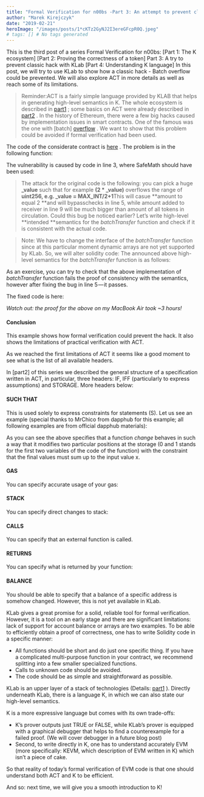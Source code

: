 ```yaml
---
title: "Formal Verification for n00bs -Part 3: An attempt to prevent classic hack with KLab"
author: "Marek Kirejczyk"
date: "2019-02-21"
heroImage: "/images/posts/1*cKTz2GyNJ2I3ereGFcpR0Q.jpeg"
# tags: [] # No tags generated
---
```


This is the third post of a series Formal Verification for n00bs:
 [Part 1: The K ecosystem]
[Part 2: Proving the correctness of a token]
Part 3: A try to prevent classic hack with KLab
 [Part 4: Understanding K language]
In this post, we will try to use KLab to show how a classic hack - Batch overflow could be prevented. We will also explore ACT in more details as well as reach some of its limitations.

> Reminder:ACT is a fairly simple language provided by KLAB that helps in generating high-level semantics in K. The whole ecosystem is described in [part1](https://medium.com/ethworks/formal-verification-for-n00bs-part-1-b4781db2a383) ; some basics on ACT were already described in [part2](https://medium.com/ethworks/formal-verification-for-n00bs-part-2-proving-the-correctness-of-a-token-74085f5cd6c1) .
In the history of Ethereum, there were a few big hacks caused by implementation issues in smart contracts. One of the famous was the one with [batch]
[overflow](https://medium.com/@peckshield/alert-new-batchoverflow-bug-in-multiple-erc20-smart-contracts-cve-2018-10299-511067db6536) . We want to show that this problem could be avoided if formal verification had been used.

The code of the considerate contract is [here](https://etherscan.io/address/0xc5d105e63711398af9bbff092d4b6769c82f793d#code) . The problem is in the following function:

The vulnerability is caused by code in line 3, where SafeMath should have been used:

> The attack for the original code is the following: you can pick a huge **_value** such that for example **(2 * _value)** overflows the range of **uint256, e.g. _value = MAX_INT/2+1**This will casue **amount to equal 2 **and will bypasschecks in line 5, while amount added to receiver in line 9 will be much bigger than amount of all tokens in circulation.
Could this bug be noticed earlier? Let’s write high-level **intended **semantics for the *batchTransfer* function and check if it is consistent with the actual code.

> Note: We have to change the interface of the *batchTransfer* function since at this particular moment dynamic arrays are not yet supported by KLab. So, we will alter solidity code:
The announced above high-level semantics for the *batchTransfer* function is as follows:

As an exercise, you can try to check that the above implementation of *batchTransfer* function fails the proof of consistency with the semantics, however after fixing the bug in line 5 — it passes.

The fixed code is here:

*Watch out: the proof for the above on my MacBook Air took ~3 hours!*

#### Conclusion
This example shows how formal verification could prevent the hack. It also shows the limitations of practical verification with ACT.

As we reached the first limitations of ACT it seems like a good moment to see what is the list of all available headers.

In [part2]
of this series we described the general structure of a specification written in ACT, in particular, three headers: IF, IFF (particularly to express assumptions) and STORAGE. More headers below:

#### SUCH THAT
This is used solely to express constraints for statements (S). Let us see an example (special thanks to MrChico from dapphub for this example; all following examples are from official dapphub materials):

As you can see the above specifies that a function *change* behaves in such a way that it modifies two particular positions at the storage (0 and 1 stands for the first two variables of the code of the function) with the constraint that the final values must sum up to the input value x.

#### GAS
You can specify accurate usage of your gas:

#### STACK
You can specify direct changes to stack:

#### CALLS
You can specify that an external function is called.

#### RETURNS
You can specify what is returned by your function:

#### BALANCE
You should be able to specify that a balance of a specific address is somehow changed. However, this is not yet available in KLab.

KLab gives a great promise for a solid, reliable tool for formal verification. However, it is a tool on an early stage and there are significant limitations: lack of support for account balance or arrays are two examples. To be able to efficiently obtain a proof of correctness, one has to write Solidity code in a specific manner:

- All functions should be short and do just one specific thing. If you have a complicated multi-purpose function in your contract, we recommend splitting into a few smaller specialized functions.
- Calls to unknown code should be avoided.
- The code should be as simple and straightforward as possible.

KLab is an upper layer of a stack of technologies (Details: [part1](https://medium.com/ethworks/formal-verification-for-n00bs-part-1-b4781db2a383) ). Directly underneath KLab, there is a language K, in which we can also state our high-level semantics.

K is a more expressive language but comes with its own trade-offs:

- K’s prover outputs just TRUE or FALSE, while KLab’s prover is equipped with a graphical debugger that helps to find a counterexample for a failed proof. (We will cover debugger in a future blog post)
- Second, to write directly in K, one has to understand accurately EVM (more specifically: KEVM, which description of EVM written in K) which isn’t a piece of cake.

So that reality of today’s formal verification of EVM code is that one should understand both ACT and K to be efficient.

And so: next time, we will give you a smooth introduction to K!